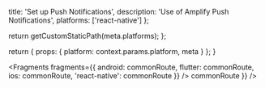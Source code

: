                   
  title: 'Set up Push Notifications',
  description: 'Use of Amplify Push Notifications',
  platforms: ['react-native']
};

  return getCustomStaticPath(meta.platforms);
};

  return {
    props: {
      platform: context.params.platform,
      meta
    }
  };
}
          



<Fragments
  fragments={{
    android: commonRoute,
    flutter: commonRoute,
    ios: commonRoute,
    'react-native': commonRoute
  }}
/>
 commonRoute
  }}
/>
